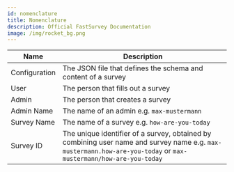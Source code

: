 ```yaml
---
id: nomenclature
title: Nomenclature
description: Official FastSurvey Documentation
image: /img/rocket_bg.png
---
```


|Name|Description|
|-|-|
|Configuration|The JSON file that defines the schema and content of a survey|
|User|The person that fills out a survey|
|Admin|The person that creates a survey|
|Admin Name|The name of an admin e.g. `max-mustermann`|
|Survey Name|The name of a survey e.g. `how-are-you-today`|
|Survey ID|The unique identifier of a survey, obtained by combining user name and survey name e.g. `max-mustermann.how-are-you-today` or `max-mustermann/how-are-you-today`|
